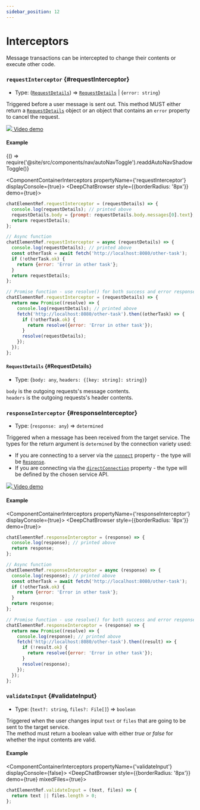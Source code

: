 ```yaml
---
sidebar_position: 12
---
```


# Interceptors

Message transactions can be intercepted to change their contents or execute other code.

### `requestInterceptor` {#requestInterceptor}

- Type: ([`RequestDetails`](#RequestDetails)) => [`RequestDetails`](#RequestDetails) | \{`error: string`\}

Triggered before a user message is sent out. This method MUST either return a [`RequestDetails`](#RequestDetails) object or
an object that contains an `error` property to cancel the request.

<a href="https://youtu.be/NuRhPeqDCus?si=UkO8mC4rA4-OTItQ&t=263">
  <img src={YoutubeLogo} className={'youtube-icon'} />
  Video demo
</a>

#### Example


<BrowserOnly>{() => require('@site/src/components/nav/autoNavToggle').readdAutoNavShadowToggle()}</BrowserOnly>

<ComponentContainerInterceptors propertyName={'requestInterceptor'} displayConsole={true}>
  <DeepChatBrowser style={{borderRadius: '8px'}} demo={true}></DeepChatBrowser>
</ComponentContainerInterceptors>

<Tabs>
<TabItem value="js" label="Sync">

```js
chatElementRef.requestInterceptor = (requestDetails) => {
  console.log(requestDetails); // printed above
  requestDetails.body = {prompt: requestDetails.body.messages[0].text}; // custom body
  return requestDetails;
};
```

</TabItem>
<TabItem value="py" label="Async">

```js
// Async function
chatElementRef.requestInterceptor = async (requestDetails) => {
  console.log(requestDetails); // printed above
  const otherTask = await fetch('http://localhost:8080/other-task');
  if (!otherTask.ok) {
    return {error: 'Error in other task'};
  }
  return requestDetails;
};

// Promise function - use resolve() for both success and error responses
chatElementRef.requestInterceptor = (requestDetails) => {
  return new Promise((resolve) => {
    console.log(requestDetails); // printed above
    fetch('http://localhost:8080/other-task').then((otherTask) => {
      if (!otherTask.ok) {
        return resolve({error: 'Error in other task'});
      }
      resolve(requestDetails);
    });
  });
};
```

</TabItem>
</Tabs>

<LineBreak></LineBreak>

#### `RequestDetails` {#RequestDetails}

- Type: \{`body: any`, `headers: {[key: string]: string}`\}

`body` is the outgoing requests's message contents. <br />
`headers` is the outgoing requests's header contents. <br />

<LineBreak></LineBreak>

### `responseInterceptor` {#responseInterceptor}

- Type: (`response: any`) => `determined`

Triggered when a message has been received from the target service.
The types for the return argument is `determined` by the connection variety used:

- If you are connecting to a server via the [`connect`](/docs/connect/#connect-1) property - the type will be [`Response`](/docs/connect/#Response).
- If you are connecting via the [`directConnection`](/docs/directConnection) property - the type will be defined by the chosen service API.

<a href="https://youtu.be/NuRhPeqDCus?si=UkO8mC4rA4-OTItQ&t=263">
  <img src={YoutubeLogo} className={'youtube-icon'} />
  Video demo
</a>

#### Example

<ComponentContainerInterceptors propertyName={'responseInterceptor'} displayConsole={true}>
  <DeepChatBrowser style={{borderRadius: '8px'}} demo={true}></DeepChatBrowser>
</ComponentContainerInterceptors>

<Tabs>
<TabItem value="js" label="Sync">

```js
chatElementRef.responseInterceptor = (response) => {
  console.log(response); // printed above
  return response;
};
```

</TabItem>
<TabItem value="py" label="Async">

```js
// Async function
chatElementRef.responseInterceptor = async (response) => {
  console.log(response); // printed above
  const otherTask = await fetch('http://localhost:8080/other-task');
  if (!otherTask.ok) {
    return {error: 'Error in other task'};
  }
  return response;
};

// Promise function - use resolve() for both success and error responses
chatElementRef.responseInterceptor = (response) => {
  return new Promise((resolve) => {
    console.log(response); // printed above
    fetch('http://localhost:8080/other-task').then((result) => {
      if (!result.ok) {
        return resolve({error: 'Error in other task'});
      }
      resolve(response);
    });
  });
};
```

</TabItem>
</Tabs>

<LineBreak></LineBreak>

### `validateInput` {#validateInput}

- Type: (`text?: string`, `files?: File[]`) => `boolean`

Triggered when the user changes input `text` or `files` that are going to be sent to the target service. <br />
The method must return a boolean value with either _true_ or _false_ for whether the input contents are valid.

#### Example

<ComponentContainerInterceptors propertyName={'validateInput'} displayConsole={false}>
  <DeepChatBrowser style={{borderRadius: '8px'}} demo={true} mixedFiles={true}></DeepChatBrowser>
</ComponentContainerInterceptors>

<Tabs>
<TabItem value="js" label="Code">

```js
chatElementRef.validateInput = (text, files) => {
  return text || files.length > 0;
};
```

</TabItem>
</Tabs>

<LineBreak></LineBreak>
